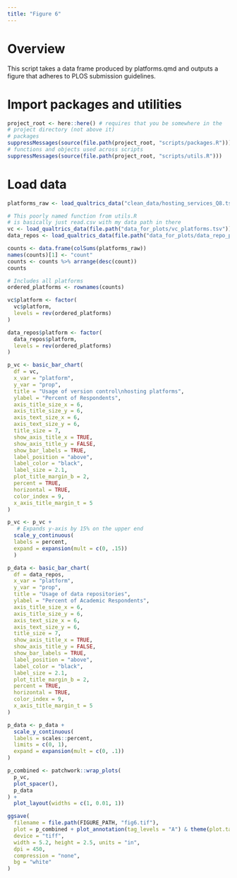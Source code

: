 ```yaml
---
title: "Figure 6"
---
```


# Overview

This script takes a data frame produced by platforms.qmd and outputs a figure that adheres to PLOS submission guidelines.

# Import packages and utilities
```r
project_root <- here::here() # requires that you be somewhere in the
# project directory (not above it)
# packages
suppressMessages(source(file.path(project_root, "scripts/packages.R")))
# functions and objects used across scripts
suppressMessages(source(file.path(project_root, "scripts/utils.R")))
```

# Load data

```r
platforms_raw <- load_qualtrics_data("clean_data/hosting_services_Q8.tsv")

# This poorly named function from utils.R
# is basically just read.csv with my data path in there
vc <- load_qualtrics_data(file.path("data_for_plots/vc_platforms.tsv"))
data_repos <- load_qualtrics_data(file.path("data_for_plots/data_repo_platforms.tsv"))
```

```r
counts <- data.frame(colSums(platforms_raw))
names(counts)[1] <- "count"
counts <- counts %>% arrange(desc(count))
counts

# Includes all platforms
ordered_platforms <- rownames(counts)
```


```r
vc$platform <- factor(
  vc$platform,
  levels = rev(ordered_platforms)
)

data_repos$platform <- factor(
  data_repos$platform,
  levels = rev(ordered_platforms)
)
```


```r
p_vc <- basic_bar_chart(
  df = vc,
  x_var = "platform",
  y_var = "prop",
  title = "Usage of version control\nhosting platforms",
  ylabel = "Percent of Respondents",
  axis_title_size_x = 6,
  axis_title_size_y = 6,
  axis_text_size_x = 6,
  axis_text_size_y = 6,
  title_size = 7,
  show_axis_title_x = TRUE,
  show_axis_title_y = FALSE,
  show_bar_labels = TRUE,
  label_position = "above",
  label_color = "black",
  label_size = 2.1,
  plot_title_margin_b = 2,
  percent = TRUE,
  horizontal = TRUE,
  color_index = 9,
  x_axis_title_margin_t = 5
) 

p_vc <- p_vc + 
   # Expands y-axis by 15% on the upper end
  scale_y_continuous(
  labels = percent, 
  expand = expansion(mult = c(0, .15))
  )

p_data <- basic_bar_chart(
  df = data_repos,
  x_var = "platform",
  y_var = "prop",
  title = "Usage of data repositories",
  ylabel = "Percent of Academic Respondents",
  axis_title_size_x = 6,
  axis_title_size_y = 6,
  axis_text_size_x = 6,
  axis_text_size_y = 6,
  title_size = 7,
  show_axis_title_x = TRUE,
  show_axis_title_y = FALSE,
  show_bar_labels = TRUE,
  label_position = "above",
  label_color = "black",
  label_size = 2.1,
  plot_title_margin_b = 2,
  percent = TRUE,
  horizontal = TRUE,
  color_index = 9,
  x_axis_title_margin_t = 5
) 

p_data <- p_data +
  scale_y_continuous(
  labels = scales::percent,
  limits = c(0, 1),
  expand = expansion(mult = c(0, .1))
)
```

```r
p_combined <- patchwork::wrap_plots(
  p_vc,
  plot_spacer(),
  p_data
) + 
  plot_layout(widths = c(1, 0.01, 1))

ggsave(
  filename = file.path(FIGURE_PATH, "fig6.tif"),
  plot = p_combined + plot_annotation(tag_levels = "A") & theme(plot.tag = element_text(size = 7)),
  device = "tiff",
  width = 5.2, height = 2.5, units = "in",
  dpi = 450,                
  compression = "none",    
  bg = "white"
)
```